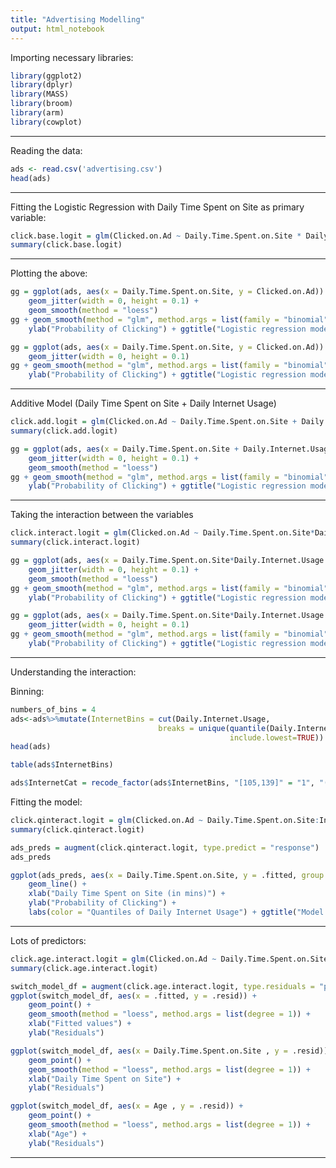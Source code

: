 ```yaml
---
title: "Advertising Modelling"
output: html_notebook
---
```


Importing necessary libraries:
```r
library(ggplot2)
library(dplyr)
library(MASS)
library(broom)
library(arm)
library(cowplot)
```

--------------------------------

Reading the data:
```r
ads <- read.csv('advertising.csv')
head(ads)
```

------------------------------------------

Fitting the Logistic Regression with Daily Time Spent on Site as primary variable:

```r
click.base.logit = glm(Clicked.on.Ad ~ Daily.Time.Spent.on.Site * Daily.Internet.Usage, family = "binomial", data = ads)
summary(click.base.logit)
```

--------------------------------------

Plotting the above:
```r
gg = ggplot(ads, aes(x = Daily.Time.Spent.on.Site, y = Clicked.on.Ad)) +
    geom_jitter(width = 0, height = 0.1) +
    geom_smooth(method = "loess")
gg + geom_smooth(method = "glm", method.args = list(family = "binomial"), color = "orange") + xlab("Daily time spent on site (in mins)") +
    ylab("Probability of Clicking") + ggtitle("Logistic regression model: Daily Time Spent on Site Vs Probability of Clicking")
```
```r
gg = ggplot(ads, aes(x = Daily.Time.Spent.on.Site, y = Clicked.on.Ad)) +
    geom_jitter(width = 0, height = 0.1) 
gg + geom_smooth(method = "glm", method.args = list(family = "binomial"), color = "orange") + xlab("Daily time spent on site (in mins)") +
    ylab("Probability of Clicking") + ggtitle("Logistic regression model: Daily Time Spent on Site Vs Probability of Clicking")
```

------------------------------------

Additive Model (Daily Time Spent on Site + Daily Internet Usage)


```r
click.add.logit = glm(Clicked.on.Ad ~ Daily.Time.Spent.on.Site + Daily.Internet.Usage, family = "binomial", data = ads)
summary(click.add.logit)
```


```r
gg = ggplot(ads, aes(x = Daily.Time.Spent.on.Site + Daily.Internet.Usage , y = Clicked.on.Ad)) +
    geom_jitter(width = 0, height = 0.1) +
    geom_smooth(method = "loess")
gg + geom_smooth(method = "glm", method.args = list(family = "binomial"), color = "orange") + xlab("Daily time spent on site + Daily Internet Usage") +
    ylab("Probability of Clicking") + ggtitle("Logistic regression model: Daily Time Spent on Site + Daily Internet Usage Vs Probability of Clicking")
```

-----------------------------------------------

Taking the interaction between the variables

```r
click.interact.logit = glm(Clicked.on.Ad ~ Daily.Time.Spent.on.Site*Daily.Internet.Usage, family = "binomial", data = ads)
summary(click.interact.logit)
```


```r
gg = ggplot(ads, aes(x = Daily.Time.Spent.on.Site*Daily.Internet.Usage , y = Clicked.on.Ad)) +
    geom_jitter(width = 0, height = 0.1) +
    geom_smooth(method = "loess")
gg + geom_smooth(method = "glm", method.args = list(family = "binomial"), color = "orange") + xlab("Daily time spent on site*Daily Internet Usage") +
    ylab("Probability of Clicking") + ggtitle("Logistic regression model: Daily Time Spent on Site * Daily Internet Usage Vs Probability of Clicking")
```
```r
gg = ggplot(ads, aes(x = Daily.Time.Spent.on.Site*Daily.Internet.Usage , y = Clicked.on.Ad)) +
    geom_jitter(width = 0, height = 0.1) 
gg + geom_smooth(method = "glm", method.args = list(family = "binomial"), color = "orange") + xlab("Daily time spent on site*Daily Internet Usage") +
    ylab("Probability of Clicking") + ggtitle("Logistic regression model: Daily Time Spent on Site * Daily Internet Usage Vs Probability of Clicking")
```

-----------------------------

Understanding the interaction:

Binning:
```r
numbers_of_bins = 4
ads<-ads%>%mutate(InternetBins = cut(Daily.Internet.Usage, 
                                 breaks = unique(quantile(Daily.Internet.Usage,probs=seq.int(0,1, by=1/numbers_of_bins))), 
                                                 include.lowest=TRUE))
head(ads)
```

```r
table(ads$InternetBins)
```

```r
ads$InternetCat = recode_factor(ads$InternetBins, "[105,139]" = "1", "(139,183]" = "2", "(183,219]" = "3", "(219,270]" = "4")
```


Fitting the model:

```r
click.qinteract.logit = glm(Clicked.on.Ad ~ Daily.Time.Spent.on.Site:InternetCat, family = "binomial", data = ads)
summary(click.qinteract.logit)
```

```r
ads_preds = augment(click.qinteract.logit, type.predict = "response")
ads_preds
```
```r
ggplot(ads_preds, aes(x = Daily.Time.Spent.on.Site, y = .fitted, group = InternetCat, color = InternetCat)) +
    geom_line() +
    xlab("Daily Time Spent on Site (in mins)") +
    ylab("Probability of Clicking") +
    labs(color = "Quantiles of Daily Internet Usage") + ggtitle("Model Fit: Daily Time Spent on Site Vs Probability of Clicking per Quantile")
```

---------------------------------------

Lots of predictors:

```r
click.age.interact.logit = glm(Clicked.on.Ad ~ Daily.Time.Spent.on.Site:InternetCat + Age , family = "binomial", data = ads)
summary(click.age.interact.logit)
```

```r
switch_model_df = augment(click.age.interact.logit, type.residuals = "pearson")
ggplot(switch_model_df, aes(x = .fitted, y = .resid)) +
    geom_point() +
    geom_smooth(method = "loess", method.args = list(degree = 1)) +
    xlab("Fitted values") +
    ylab("Residuals")
```
```r
ggplot(switch_model_df, aes(x = Daily.Time.Spent.on.Site , y = .resid)) +
    geom_point() +
    geom_smooth(method = "loess", method.args = list(degree = 1)) +
    xlab("Daily Time Spent on Site") +
    ylab("Residuals")
```


```r
ggplot(switch_model_df, aes(x = Age , y = .resid)) +
    geom_point() +
    geom_smooth(method = "loess", method.args = list(degree = 1)) +
    xlab("Age") +
    ylab("Residuals")
```

-----------------------------------


